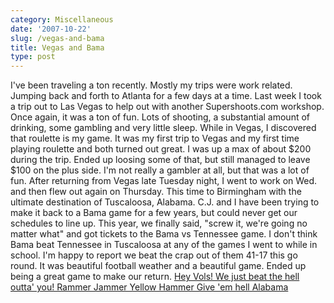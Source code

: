 ```yaml
---
category: Miscellaneous
date: '2007-10-22'
slug: /vegas-and-bama
title: Vegas and Bama
type: post
---
```



I've been traveling a ton recently. Mostly my trips were work
related. Jumping back and forth to Atlanta for a few days at a
time. Last week I took a trip out to Las Vegas to help out with
another Supershoots.com workshop. Once again, it was a ton of fun.
Lots of shooting, a substantial amount of drinking, some gambling
and very little sleep. While in Vegas, I discovered that roulette
is my game. It was my first trip to Vegas and my first time playing
roulette and both turned out great. I was up a max of about $200
during the trip. Ended up loosing some of that, but still managed
to leave $100 on the plus side. I'm not really a gambler at all,
but that was a lot of fun. After returning from Vegas late Tuesday
night, I went to work on Wed. and then flew out again on Thursday.
This time to Birmingham with the ultimate destination of
Tuscaloosa, Alabama. C.J. and I have been trying to make it back to
a Bama game for a few years, but could never get our schedules to
line up. This year, we finally said, "screw it, we're going no
matter what" and got tickets to the Bama vs Tennessee game. I don't
think Bama beat Tennessee in Tuscaloosa at any of the games I went
to while in school. I'm happy to report we beat the crap out of
them 41-17 this go round. It was beautiful football weather and a
beautiful game. Ended up being a great game to make our return.
[Hey Vols! We just beat the hell outta' you! Rammer Jammer Yellow Hammer Give 'em hell Alabama](http://youtube.com/watch?v=UNJpG2kj4w0)